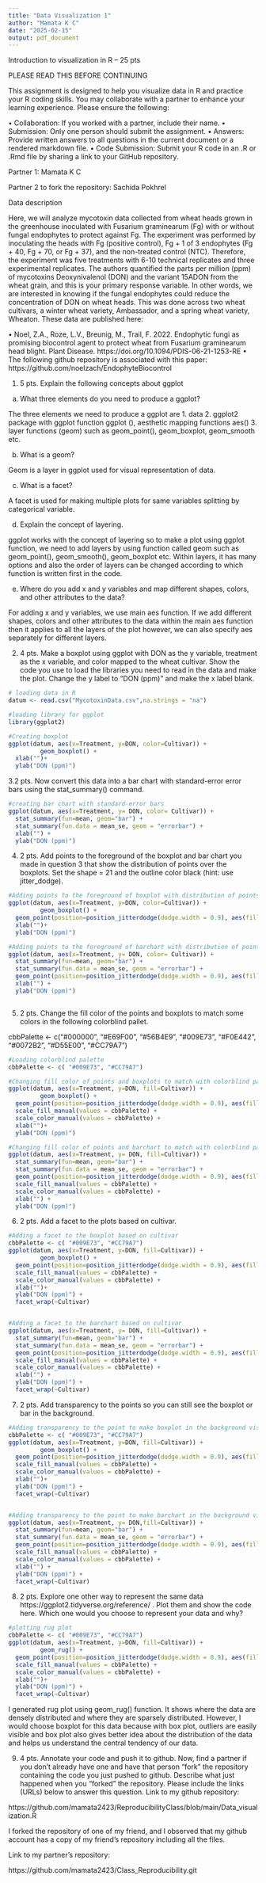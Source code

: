 ```yaml
---
title: "Data Visualization 1"
author: "Mamata K C"
date: "2025-02-15"
output: pdf_document
---
```


Introduction to visualization in R – 25 pts

PLEASE READ THIS BEFORE CONTINUING

This assignment is designed to help you visualize data in R and practice your R coding skills. You may collaborate with a partner to enhance your learning experience. Please ensure the following:

•	Collaboration: If you worked with a partner, include their name.
•	Submission: Only one person should submit the assignment.
•	Answers: Provide written answers to all questions in the current document or a rendered markdown file.
•	Code Submission: Submit your R code in an .R or .Rmd file by sharing a link to your GitHub repository.

Partner 1:	Mamata K C						

Partner 2 to fork the repository: Sachida Pokhrel


Data description

Here, we will analyze mycotoxin data collected from wheat heads grown in the greenhouse inoculated with Fusarium graminearum (Fg) with or without fungal endophytes to protect against Fg. The experiment was performed by inoculating the heads with Fg (positive control), Fg + 1 of 3 endophytes (Fg + 40, Fg + 70, or Fg + 37), and the non-treated control (NTC). Therefore, the experiment was five treatments with 6-10 technical replicates and three experimental replicates. The authors quantified the parts per million (ppm) of mycotoxins Deoxynivalenol (DON) and the variant 15ADON from the wheat grain, and this is your primary response variable. In other words, we are interested in knowing if the fungal endophytes could reduce the concentration of DON on wheat heads. This was done across two wheat cultivars, a winter wheat variety, Ambassador, and a spring wheat variety, Wheaton. These data are published here: 

•	Noel, Z.A., Roze, L.V., Breunig, M., Trail, F. 2022. Endophytic fungi as promising biocontrol agent to protect wheat from Fusarium graminearum head blight. Plant Disease. https://doi.org/10.1094/PDIS-06-21-1253-RE
•	The following github repository is associated with this paper: https://github.com/noelzach/EndophyteBiocontrol

1.	5 pts. Explain the following concepts about ggplot 
a.	What three elements do you need to produce a ggplot?

 The three elements we need to produce a ggplot are 
 1. data
 2. ggplot2 package with ggplot function ggplot (), aesthetic mapping functions aes()
 3. layer functions (geom) such as geom_point(), geom_boxplot, geom_smooth etc.
 
b.	What is a geom? 

Geom is a layer in ggplot used for visual representation of data.

c.	What is a facet? 

A facet is used for making multiple plots for same variables splitting by categorical variable.

d.	Explain the concept of layering. 

ggplot works with the concept of layering so to make a plot using ggplot function, we need to add layers by using function called geom such as geom_point(), geom_smooth(), geom_boxplot etc. Within layers, it has many options and also the order of layers can be changed according to which function is written first in the code.

e.	Where do you add x and y variables and map different shapes, colors, and other attributes to the data? 

For adding x and y variables, we use main aes function. If we add different shapes, colors and other attributes to the data within the main aes function then it applies to all the layers of the plot however, we can also specify aes separately for different layers.


2.	4 pts. Make a boxplot using ggplot with DON as the y variable, treatment as the x variable, and color mapped to the wheat cultivar. Show the code you use to load the libraries you need to read in the data and make the plot. Change the y label to “DON (ppm)” and make the x label blank.

```r
# loading data in R
datum <- read.csv("MycotoxinData.csv",na.strings = "na")

#loading library for ggplot
library(ggplot2)

#Creating boxplot
ggplot(datum, aes(x=Treatment, y=DON, color=Cultivar)) +
         geom_boxplot() +
  xlab("")+
  ylab("DON (ppm)")
```





3.2 pts. Now convert this data into a bar chart with standard-error error bars using the stat_summary() command.

```r
#creating bar chart with standard-error bars
ggplot(datum, aes(x=Treatment, y= DON, color= Cultivar)) +
  stat_summary(fun=mean, geom="bar") +
  stat_summary(fun.data = mean_se, geom = "errorbar") +
  xlab("") +
  ylab("DON (ppm)")

```


4.	2 pts. Add points to the foreground of the boxplot and bar chart you made in question 3 that show the distribution of points over the boxplots. Set the shape = 21 and the outline color black (hint: use jitter_dodge). 


```r
#Adding points to the foreground of boxplot with distribution of points making shape 21 and outline color black
ggplot(datum, aes(x=Treatment, y=DON, color=Cultivar)) +
         geom_boxplot() +
  geom_point(position=position_jitterdodge(dodge.width = 0.9), aes(fill=Cultivar), shape=21, colour="black")+
  xlab("")+
  ylab("DON (ppm)")

#Adding points to the foreground of barchart with distribution of points making shape 21 and outline color black
ggplot(datum, aes(x=Treatment, y= DON, color= Cultivar)) +
  stat_summary(fun=mean, geom="bar") +
  stat_summary(fun.data = mean_se, geom = "errorbar") +
  geom_point(position=position_jitterdodge(dodge.width = 0.9), aes(fill=Cultivar), shape=21, colour="black")+
  xlab("") +
  ylab("DON (ppm)")



```



5.	2 pts. Change the fill color of the points and boxplots to match some colors in the following colorblind pallet. 

cbbPalette <- c("#000000", "#E69F00", "#56B4E9", "#009E73", "#F0E442", "#0072B2", "#D55E00", "#CC79A7")

```r
#Loading colorblind palette
cbbPalette <- c( "#009E73", "#CC79A7")

#Changing fill color of points and boxplots to match with colorblind pallet
ggplot(datum, aes(x=Treatment, y=DON, fill=Cultivar)) +
         geom_boxplot() +
  geom_point(position=position_jitterdodge(dodge.width = 0.9), aes(fill=Cultivar), shape=21, colour="black")+
  scale_fill_manual(values = cbbPalette) +  
  scale_color_manual(values = cbbPalette) + 
  xlab("")+
  ylab("DON (ppm)")

#Changing fill color of points and barchart to match with colorblind pallet
ggplot(datum, aes(x=Treatment, y= DON, fill=Cultivar)) +
  stat_summary(fun=mean, geom="bar") +
  stat_summary(fun.data = mean_se, geom = "errorbar") +
  geom_point(position=position_jitterdodge(dodge.width = 0.9), aes(fill=Cultivar), shape=21, colour="black")+
  scale_fill_manual(values = cbbPalette) +  
  scale_color_manual(values = cbbPalette) + 
  xlab("") +
  ylab("DON (ppm)")

```


6.	2 pts. Add a facet to the plots based on cultivar.

```r
#Adding a facet to the boxplot based on cultivar
cbbPalette <- c( "#009E73", "#CC79A7")
ggplot(datum, aes(x=Treatment, y=DON, fill=Cultivar)) +
         geom_boxplot() +
  geom_point(position=position_jitterdodge(dodge.width = 0.9), aes(fill=Cultivar), shape=21, colour="black")+
  scale_fill_manual(values = cbbPalette) +  
  scale_color_manual(values = cbbPalette) + 
  xlab("")+
  ylab("DON (ppm)") +
  facet_wrap(~Cultivar)


#Adding a facet to the barchart based on cultivar
ggplot(datum, aes(x=Treatment, y= DON, fill=Cultivar)) +
  stat_summary(fun=mean, geom="bar") +
  stat_summary(fun.data = mean_se, geom = "errorbar") +
  geom_point(position=position_jitterdodge(dodge.width = 0.9), aes(fill=Cultivar), shape=21, colour="black")+
  scale_fill_manual(values = cbbPalette) +  
  scale_color_manual(values = cbbPalette) + 
  xlab("") +
  ylab("DON (ppm)") +
  facet_wrap(~Cultivar)
```


7.	2 pts. Add transparency to the points so you can still see the boxplot or bar in the background. 

```r
#Adding transparency to the point to make boxplot in the background visible
cbbPalette <- c( "#009E73", "#CC79A7")
ggplot(datum, aes(x=Treatment, y=DON, fill=Cultivar)) +
         geom_boxplot() +
  geom_point(position=position_jitterdodge(dodge.width = 0.9), aes(fill=Cultivar), shape=21, colour="black", alpha=0.5)+
  scale_fill_manual(values = cbbPalette) +  
  scale_color_manual(values = cbbPalette) + 
  xlab("")+
  ylab("DON (ppm)") +
  facet_wrap(~Cultivar)


#Adding transparency to the point to make barchart in the background visible
ggplot(datum, aes(x=Treatment, y= DON,fill=Cultivar)) +
  stat_summary(fun=mean, geom="bar") +
  stat_summary(fun.data = mean_se, geom = "errorbar") +
  geom_point(position=position_jitterdodge(dodge.width = 0.9), aes(fill=Cultivar), shape=21, colour="black", alpha=0.5)+
  scale_fill_manual(values = cbbPalette) +  
  scale_color_manual(values = cbbPalette) + 
  xlab("") +
  ylab("DON (ppm)") +
  facet_wrap(~Cultivar)
```


8.	2 pts. Explore one other way to represent the same data https://ggplot2.tidyverse.org/reference/ . Plot them and show the code here. Which one would you choose to represent your data and why? 

```r
#plotting rug plot
cbbPalette <- c( "#009E73", "#CC79A7")
ggplot(datum, aes(x=Treatment, y=DON, fill=Cultivar)) +
         geom_rug() +
  geom_point(position=position_jitterdodge(dodge.width = 0.9), aes(fill=Cultivar), shape=21, colour="black", alpha=0.5)+
  scale_fill_manual(values = cbbPalette) +  
  scale_color_manual(values = cbbPalette) + 
  xlab("")+
  ylab("DON (ppm)") +
  facet_wrap(~Cultivar)

```


I generated rug plot using geom_rug() function. It shows where the data are densely distributed and where they are sparsely distributed. However, I would choose boxplot for this data because with box plot, outliers are easily visible and box plot also gives better idea about the distribution of the data and helps us understand the central tendency of our data.



9.	4 pts. Annotate your code and push it to github. Now, find a partner if you don’t already have one and have that person “fork” the repository containing the code you just pushed to github. Describe what just happened when you “forked” the repository.  Please include the links (URLs) below to answer this question. 
Link to my github repository:

https://github.com/mamata2423/ReproducibilityClass/blob/main/Data_visualization.R

I forked the repository of one of my friend, and I observed that my github account has a copy of my friend's repository including all the files. 

Link to my partner's repository: 

https://github.com/mamata2423/Class_Reproducibility.git

